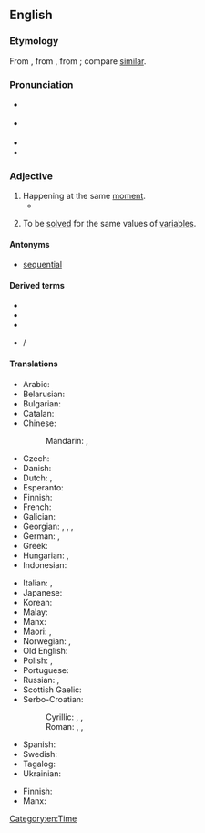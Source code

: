 ==English==

===Etymology===
{{root|en|ine-pro|*sem-}}
From {{der|en|ML.|simultaneus}}, from {{m|la|simultim|t=at the same time, extended}}, from {{der|en|la|simul|t=together, at the same time}}; compare [[similar]].

===Pronunciation===
* {{a|UK}} {{IPA|en|/sɪm.əlˈteɪ̯n.i.əs/|/sɪm.əlˈteɪ̯n.jəs/}}
* {{a|US}} {{IPA|en|/ˌsaɪ̯m.əlˈteɪ̯n.i.əs/|/ˌsaɪ̯m.əlˈteɪ̯n.jəs/}}
* {{audio|en|en-us-simultaneous.ogg|Audio (US)}}
* {{rhymes|en|eɪniəs|eɪnɪəs|s=5}}

===Adjective===
{{en-adj|-}}

# Happening at the same [[moment]].
#* {{RQ:Schuster Hepaticae|volume=V|page=3-4|text=As with the Lejeuneaceae, this pattern of massive speciation appears to be correlated with the Cretaceous explosion of the angiosperms and the '''simultaneous''' creation of a host of new microenvironments, differing in humidity, light intensity, texture, etc.}}
# {{lb|en|mathematics|of a set of equations}} To be [[solve]]d for the same values of [[variable]]s.

====Antonyms====
* {{sense|happening at the same moment}} [[sequential]]

====Derived terms====
* {{l|en|simulcast}}
* {{l|en|simultaneously}}
* {{l|en|simultaneity}}
* {{l|en|simultaneous interpretation}} / {{l|en|simultaneous interpreting}}

====Translations====
{{trans-top|occurring at the same time}}
* Arabic: {{t|ar|مُتَزَامِن}}
* Belarusian: {{t|be|адначасо́вы}}
* Bulgarian: {{t+|bg|едновременен}}
* Catalan: {{t|ca|simultani}}
* Chinese:
*: Mandarin: {{t+|cmn|同時}}, {{t+|cmn|同时|tr=tóngshí}}
* Czech: {{t+|cs|současný}}
* Danish: {{t|da|samtidig}}
* Dutch: {{t+|nl|gelijktijdig}}, {{t+|nl|simultaan}}
* Esperanto: {{t|eo|samtempa}}
* Finnish: {{t+|fi|samanaikainen}}
* French: {{t+|fr|simultané}}
* Galician: {{t|gl|simultáneo}}
* Georgian: {{t|ka|თანადროული}}, {{t|ka|ერთდროული}}, {{t|ka|იმავდროული}}, {{t|ka|ერთჟამიერი}}
* German: {{t+|de|gleichzeitig}}, {{t+|de|simultan}}
* Greek: {{t+|el|ταυτόχρονος}}
* Hungarian: {{t+|hu|egyidejű}}, {{t+|hu|szimultán}}
* Indonesian: {{t+|id|bersamaan}}
{{trans-mid}}
* Italian: {{t+|it|simultaneo}}, {{t+|it|concomitante}}
* Japanese: {{t+|ja|同時|tr=どうじの, dōji no|alt=同時の}}
* Korean: {{t|ko|[[동시적]][[인]]}}
* Malay: {{t+|ms|serentak}}
* Manx: {{t|gv|coghleashagh}}
* Maori: {{t|mi|tautokorua}}, {{t|mi|tukutahi}}
* Norwegian: {{t+|no|samtidig}}, {{t|no|samstundes}}
* Old English: {{t|ang|samod|}}
* Polish: {{t+|pl|równoczesny}}, {{t+|pl|jednoczesny}}
* Portuguese: {{t+|pt|simultâneo}}
* Russian: {{t+|ru|одновре́ме́нный}}, {{t+|ru|синхро́нный}}
* Scottish Gaelic: {{t|gd|co-amail}}
* Serbo-Croatian:
*: Cyrillic: {{t|sh|си̏мулта̄н}}, {{t|sh|исто̀времен}}, {{t|sh|исто̀добан}}
*: Roman: {{t+|sh|sȉmultān}}, {{t+|sh|istòvremen}}, {{t+|sh|istòdoban}}
* Spanish: {{t+|es|simultáneo}}
* Swedish: {{t+|sv|samtidig}}
* Tagalog: {{t|tl|santaknain}}
* Ukrainian: {{t|uk|одноча́сний}}
{{trans-bottom}}

{{trans-top|mathematics}}
* Finnish: {{t+|fi|yhteinen}} {{q|but see {{m|fi|yhtälöryhmä}}}}
* Manx: {{t|gv|cofraueagh}}
{{trans-mid}}
{{trans-bottom}}

[[Category:en:Time]]